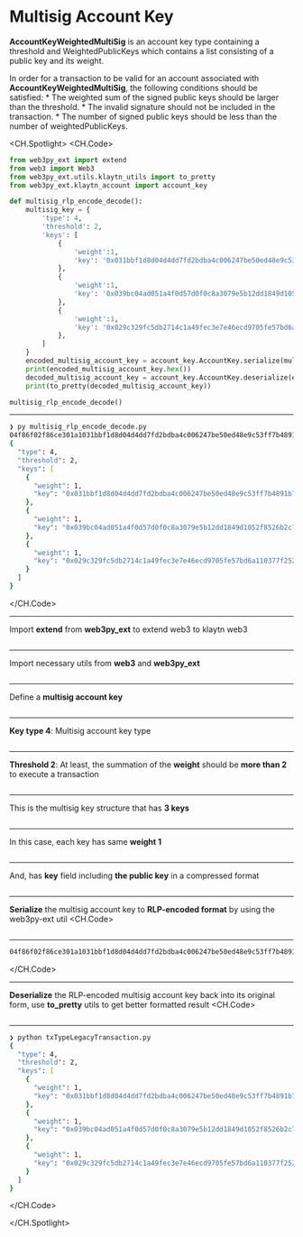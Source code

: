 # Multisig Account Key

**AccountKeyWeightedMultiSig** is an account key type containing a threshold and WeightedPublicKeys which contains a list consisting of a public key and its weight.

In order for a transaction to be valid for an account associated with **AccountKeyWeightedMultiSig**, the following conditions should be satisfied:
    * The weighted sum of the signed public keys should be larger than the threshold.
    * The invalid signature should not be included in the transaction.
    * The number of signed public keys should be less than the number of weightedPublicKeys.

<CH.Spotlight>
<CH.Code>

```py multisig_rlp_encode_decode.py
from web3py_ext import extend
from web3 import Web3
from web3py_ext.utils.klaytn_utils import to_pretty
from web3py_ext.klaytn_account import account_key

def multisig_rlp_encode_decode():
    multisig_key = {
        'type': 4,
        'threshold': 2,
        'keys': [
            {
                'weight':1,
                'key': '0x031bbf1d8d04d4dd7fd2bdba4c006247be50ed48e9c53ff7b4891b7e5e1bcc85c6',
            },
            {
                'weight':1,
                'key': '0x039bc04ad051a4f0d57d0f0c8a3079e5b12dd1849d1052f8526b2c73e9e518eee6',
            },
            {
                'weight':1,
                'key': '0x029c329fc5db2714c1a49fec3e7e46ecd9705fe57bd6a110377f252788610db7e1',
            },
        ]
    }
    encoded_multisig_account_key = account_key.AccountKey.serialize(multisig_key)
    print(encoded_multisig_account_key.hex())
    decoded_multisig_account_key = account_key.AccountKey.deserialize(encoded_multisig_account_key)
    print(to_pretty(decoded_multisig_account_key))

multisig_rlp_encode_decode()
```

---
```zsh output
❯ py multisig_rlp_encode_decode.py
04f86f02f86ce301a1031bbf1d8d04d4dd7fd2bdba4c006247be50ed48e9c53ff7b4891b7e5e1bcc85c6e301a1039bc04ad051a4f0d57d0f0c8a3079e5b12dd1849d1052f8526b2c73e9e518eee6e301a1029c329fc5db2714c1a49fec3e7e46ecd9705fe57bd6a110377f252788610db7e1
{
  "type": 4,
  "threshold": 2,
  "keys": [
    {
      "weight": 1,
      "key": "0x031bbf1d8d04d4dd7fd2bdba4c006247be50ed48e9c53ff7b4891b7e5e1bcc85c6"
    },
    {
      "weight": 1,
      "key": "0x039bc04ad051a4f0d57d0f0c8a3079e5b12dd1849d1052f8526b2c73e9e518eee6"
    },
    {
      "weight": 1,
      "key": "0x029c329fc5db2714c1a49fec3e7e46ecd9705fe57bd6a110377f252788610db7e1"
    }
  ]
}
```
</CH.Code>

---
Import **extend** from **web3py_ext** to extend web3 to klaytn web3
```py multisig_rlp_encode_decode.py focus=1

```
---
Import necessary utils from **web3** and **web3py_ext**
```py multisig_rlp_encode_decode.py focus=2:4

```
---
Define a **multisig account key**
```py multisig_rlp_encode_decode.py focus=7:24

```
---
**Key type 4**: Multisig account key type
```py multisig_rlp_encode_decode.py focus=8

```
---
**Threshold 2**: At least, the summation of the **weight** should be **more than 2** to execute a transaction
```py multisig_rlp_encode_decode.py focus=9

```
---
This is the multisig key structure that has **3 keys**
```py multisig_rlp_encode_decode.py focus=10:23

```
---
In this case, each key has same **weight 1**
```py multisig_rlp_encode_decode.py focus=12,16,20

```
---
And, has **key** field including **the public key** in a compressed format
```py multisig_rlp_encode_decode.py focus=13,17,21

```
---
**Serialize** the multisig account key to **RLP-encoded format** by using the web3py-ext util
<CH.Code>
```py multisig_rlp_encode_decode.py focus=4,25:26

```

---

```zsh output
04f86f02f86ce301a1031bbf1d8d04d4dd7fd2bdba4c006247be50ed48e9c53ff7b4891b7e5e1bcc85c6e301a1039bc04ad051a4f0d57d0f0c8a3079e5b12dd1849d1052f8526b2c73e9e518eee6e301a1029c329fc5db2714c1a49fec3e7e46ecd9705fe57bd6a110377f252788610db7e1
```

</CH.Code>


---
**Deserialize** the RLP-encoded multisig account key back into its original form, use **to_pretty** utils to get better formatted result
<CH.Code>
```py multisig_rlp_encode_decode.py focus=3,27:28

```

---

```zsh output
❯ python txTypeLegacyTransaction.py
{
  "type": 4,
  "threshold": 2,
  "keys": [
    {
      "weight": 1,
      "key": "0x031bbf1d8d04d4dd7fd2bdba4c006247be50ed48e9c53ff7b4891b7e5e1bcc85c6"
    },
    {
      "weight": 1,
      "key": "0x039bc04ad051a4f0d57d0f0c8a3079e5b12dd1849d1052f8526b2c73e9e518eee6"
    },
    {
      "weight": 1,
      "key": "0x029c329fc5db2714c1a49fec3e7e46ecd9705fe57bd6a110377f252788610db7e1"
    }
  ]
}
```

</CH.Code>

</CH.Spotlight>
